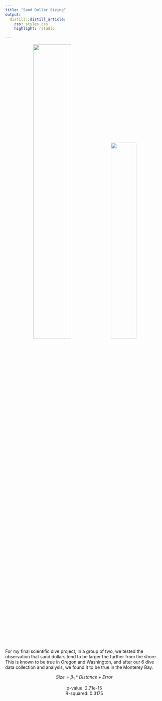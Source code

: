 ```yaml
---
title: "Sand Dollar Sizing"
output:
  distill::distill_article:
    css: styles.css
    highlight: rstudio

---
```



<center>
![](SandD.png){ width=49% }  ![](sdimg.jpg){ width=40% }  
</center>



For my final scientific dive project, in a group of two, we tested the observation that sand dollars tend to be larger the further from the shore. This is known to be true in Oregon and Washington, and after our 6 dive data collection and analysis, we found it to be true in the Monterey Bay. 

<center>

$Size = \beta_1*Distance + Error$


p-value: 2.71e-15   
R-squared:  0.3175
</center>




